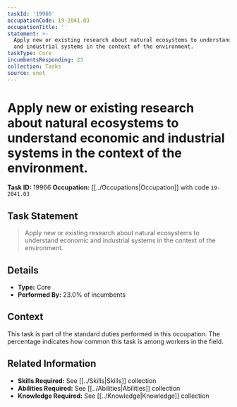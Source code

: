 ```yaml
---
taskId: '19966'
occupationCode: 19-2041.03
occupationTitle: ''
statement: >-
  Apply new or existing research about natural ecosystems to understand economic
  and industrial systems in the context of the environment.
taskType: Core
incumbentsResponding: 23
collection: Tasks
source: onet
---
```

# Apply new or existing research about natural ecosystems to understand economic and industrial systems in the context of the environment.

**Task ID:** 19966
**Occupation:** [[../Occupations|Occupation]] with code `19-2041.03`

## Task Statement

> Apply new or existing research about natural ecosystems to understand economic and industrial systems in the context of the environment.

## Details

- **Type:** Core
- **Performed By:** 23.0% of incumbents

## Context

This task is part of the standard duties performed in this occupation. The percentage indicates how common this task is among workers in the field.

## Related Information

- **Skills Required:** See [[../Skills|Skills]] collection
- **Abilities Required:** See [[../Abilities|Abilities]] collection
- **Knowledge Required:** See [[../Knowledge|Knowledge]] collection
